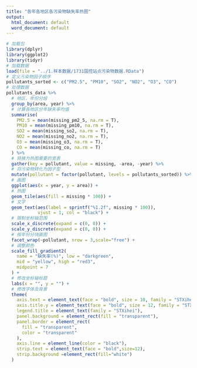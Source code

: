 ```yaml
---
title: "各年各地区各污染物缺失率热图"
output:
  html_document: default
  word_document: default
---
```


```r
# 加载包
library(dplyr)
library(ggplot2)
library(tidyr)
# 加载数据
load(file = "../1.样本数据/1731国控站点污染物数据.RData")
# 定义污染物因子顺序
pollutants_sorted <- c("PM2.5", "PM10", "SO2", "NO2", "O3", "CO")
# 处理数据
pollutants_data %>%
  # 地区、年份分组
  group_by(area, year) %>%
  # 计算各地区分年缺失率均值
  summarise(
    PM2.5 = mean(missing_pm2_5, na.rm = T),
    PM10 = mean(missing_pm10, na.rm = T),
    SO2 = mean(missing_so2, na.rm = T),
    NO2 = mean(missing_no2, na.rm = T),
    O3 = mean(missing_o3, na.rm = T),
    CO = mean(missing_co, na.rm = T)
  ) %>%
  # 转换为热图需要的宽表
  gather(key = pollutant, value = missing, -area, -year) %>%
  # 将污染物转化为因子型
  mutate(pollutant = factor(pollutant, levels = pollutants_sorted)) %>%
  # 画图
  ggplot(aes(x = year, y = area)) +
  # 热图
  geom_tile(aes(fill = missing * 100)) +
  # 文字
  geom_text(aes(label = sprintf("%1.2f", missing * 100)),
            vjust = 1, col = "black") +
  # 限制坐标轴范围
  scale_x_discrete(expand = c(0, 0)) +
  scale_y_discrete(expand = c(0, 0)) +
  # 按年份分块画图
  facet_wrap(~pollutant, nrow = 3,scale="free") +
  # 调整颜色
  scale_fill_gradient2(
    name = "缺失率(%)", low = "darkgreen",
    mid = "yellow", high = "red3",
    midpoint = 7
  ) +
  # 修改坐标轴标题
  labs(x = "", y = "") +
  # 修改字体及背景
  theme(
    axis.text = element_text(face = "bold", size = 10, family = "STXihei"),
    axis.title.y = element_text(face = "bold", size = 12, family = "STXihei"),
    legend.title = element_text(family = "STXihei"),
    panel.background = element_rect(fill = "transparent"),
    panel.border = element_rect(
      fill = "transparent",
      color = "transparent"
    ),
    axis.line = element_line(color = "black"),
    strip.text = element_text(face = "bold",size=12),
    strip.background =element_rect(fill="white")
  )
```
